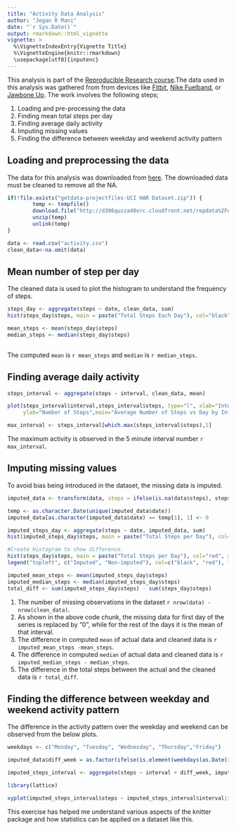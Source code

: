 ```yaml
---
title: "Activity Data Analysis"
author: "Jegan R Mani"
date: "`r Sys.Date()`"
output: rmarkdown::html_vignette
vignette: >
  %\VignetteIndexEntry{Vignette Title}
  %\VignetteEngine{knitr::rmarkdown}
  \usepackage[utf8]{inputenc}
---
```


This analysis is part of the [Reproducible Research course](https://www.coursera.org/course/repdata).The data used in this analysis was gathered from from devices like [Fitbit](https://www.fitbit.com), [Nike Fuelband](http://www.nike.com/us/en_us/c/nikeplus-fuelband), or [Jawbone Up](https://jawbone.com/up). The work involves the following steps;  

1. Loading and pre-processing the data  
2. Finding mean total steps per day  
3. Finding average daily activity  
4. Imputing missing values  
5. Finding the difference between weekday and weekend activity pattern  


## Loading and preprocessing the data

The data for this analysis was downloaded from [here](https://d396qusza40orc.cloudfront.net/repdata%2Fdata%2Factivity.zip). The downloaded data must be cleaned to remove all the NA.

```r

if(!file.exists("getdata-projectfiles-UCI HAR Dataset.zip")) {  
        temp <- tempfile()  
        download.file("http://d396qusza40orc.cloudfront.net/repdata%2Fdata%2Factivity.zip",temp)  
        unzip(temp)  
        unlink(temp)  
}  

data <- read.csv("activity.csv")  
clean_data<-na.omit(data)  

```

## Mean number of step per day

The cleaned data is used to plot the histogram to understand the frequency of steps.

```r
steps_day <- aggregate(steps ~ date, clean_data, sum)
hist(steps_day$steps, main = paste("Total Steps Each Day"), col="black", xlab="Number of Steps")

mean_steps <- mean(steps_day$steps)
median_steps <- median(steps_day$steps)
   

```

The computed `mean` is `r mean_steps` and `median` is `r median_steps`.  

## Finding average daily activity

```r

steps_interval <- aggregate(steps ~ interval, clean_data, mean)

plot(steps_interval$interval,steps_interval$steps, type="l", xlab="Interval", 
     ylab="Number of Steps",main="Average Number of Steps vs Day by Interval")

max_interval <- steps_interval[which.max(steps_interval$steps),1]

```

The maximum activity is observed in the 5 minute interval number `r max_interval`.

## Imputing missing values

To avoid bias being introduced in the dataset, the missing data is imputed.

```r

imputed_data <- transform(data, steps = ifelse(is.na(data$steps), steps_interval$steps[match(data$interval, steps_interval$interval)], data$steps))

temp <- as.character.Date(unique(imputed_data$date))
imputed_data[as.character(imputed_data$date) == temp[1], 1] <- 0

imputed_steps_day <- aggregate(steps ~ date, imputed_data, sum)
hist(imputed_steps_day$steps, main = paste("Total Steps per Day"), col="black", xlab="Number of Steps")

#Create Histogram to show difference. 
hist(steps_day$steps, main = paste("Total Steps per Day"), col="red", xlab="Number of Steps", add=T)
legend("topleft", c("Imputed", "Non-imputed"), col=c("black", "red"), lwd=10)

imputed_mean_steps <- mean(imputed_steps_day$steps)
imputed_median_steps <- median(imputed_steps_day$steps)
total_diff <- sum(imputed_steps_day$steps) - sum(steps_day$steps)

```

1. The number of missing observations in the dataset `r nrow(data) - nrow(clean_data)`.  
2. As shown in the above code chunk, the missing data for first day of the series is replaced by "0", while for the rest of the days it is the mean of that interval.
3. The difference in computed `mean` of actual data and cleaned data is `r imputed_mean_steps -mean_steps`.
4. The difference in computed `median` of actual data and cleaned data is `r imputed_median_steps - median_steps `. 
5. The difference in the total steps between the actual and the cleaned data is `r total_diff `.

## Finding the difference between weekday and weekend activity pattern

The difference in the activity pattern over the weekday and weekend can be observed from the below plots.

```r
weekdays <- c("Monday", "Tuesday", "Wednesday", "Thursday","Friday")

imputed_data$diff_week = as.factor(ifelse(is.element(weekdays(as.Date(imputed_data$date)),weekdays), "Weekday", "Weekend"))

imputed_steps_interval <- aggregate(steps ~ interval + diff_week, imputed_data, mean)

library(lattice)

xyplot(imputed_steps_interval$steps ~ imputed_steps_interval$interval|imputed_steps_interval$diff_week, main="Average Steps per Day by Interval",xlab="Interval", ylab="Steps",layout=c(1,2), type="l")

```

This exercise has helped me understand various aspects of the knitter package and how statistics can be applied on a dataset like this.
